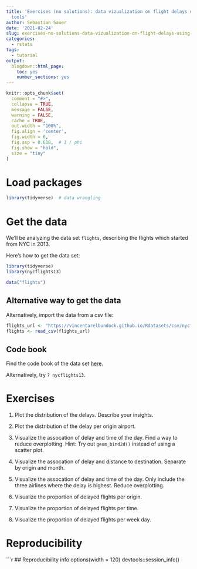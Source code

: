 ```yaml
---
title: 'Exercises (no solutions): data vizualization on flight delays using tidyverse
  tools'
author: Sebastian Sauer
date: '2021-02-24'
slug: exercises-no-solutions-data-vizualization-on-flight-delays-using-tidyverse-tools
categories:
  - rstats
tags:
  - tutorial
output:
  blogdown::html_page:
    toc: yes
    number_sections: yes
---
```




```r
knitr::opts_chunk$set(
  comment = "#>",
  collapse = TRUE,
  message = FALSE,
  warning = FALSE,
  cache = TRUE,
  out.width = "100%",
  fig.align = 'center',
  fig.width = 6,
  fig.asp = 0.618,  # 1 / phi
  fig.show = "hold",
  size = "tiny"
)
```



# Load packages

```r
library(tidyverse)  # data wrangling
```


# Get the data

We'll be analyzing the data set `flights`, describing the flights which started from NYC in 2013.

Here's how to get the data set:


```r
library(tidyverse)
library(nycflights13)

data("flights")
```


## Alternative way to get the data

Alternatively, import the data from a csv file:

```r
flights_url <- "https://vincentarelbundock.github.io/Rdatasets/csv/nycflights13/flights.csv"
flights <- read_csv(flights_url)
```


## Code book

Find the code book of the data set [here](https://vincentarelbundock.github.io/Rdatasets/doc/nycflights13/flights.html).

Alternatively, try `? nycflights13`. 



# Exercises

1. Plot the distribution of the delays. Describe your insights.

2. Plot the distribution of the delay per origin airport.

3. Visualize the assocation of delay and time of the day. Find a way to reduce overplotting. Hint: Try out `geom_bind2d()` instead of using a scatter plot.

4. Visualize the assocation of delay and distance to destination. Separate by origin and month.

5. Visualize the assocation of delay and time of the day. Only include the three airlines where the delay is highest. Reduce overplotting.

6. Visualize the proportion of delayed flights per origin.

7.  Visualize the proportion of delayed flights per time.

8.  Visualize the proportion of delayed flights per week day.




# Reproducibility

```r
## Reproducibility info
options(width = 120)
devtools::session_info()


